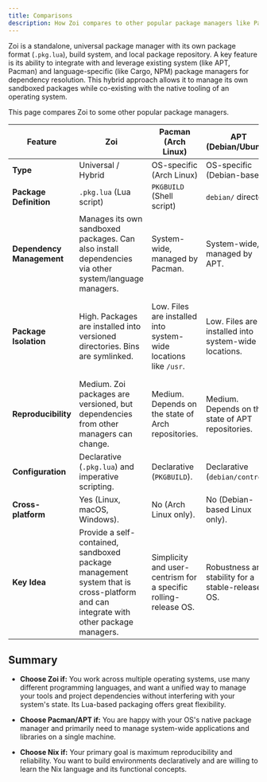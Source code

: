 ```yaml
---
title: Comparisons
description: How Zoi compares to other popular package managers like Pacman, APT, and Nix.
---
```


Zoi is a standalone, universal package manager with its own package format (`.pkg.lua`), build system, and local package repository. A key feature is its ability to integrate with and leverage existing system (like APT, Pacman) and language-specific (like Cargo, NPM) package managers for dependency resolution. This hybrid approach allows it to manage its own sandboxed packages while co-existing with the native tooling of an operating system.

This page compares Zoi to some other popular package managers.

| Feature                   | Zoi                                                                                                                                 | Pacman (Arch Linux)                                              | APT (Debian/Ubuntu)                                  | Nix                                                                                              |
| ------------------------- | ----------------------------------------------------------------------------------------------------------------------------------- | ---------------------------------------------------------------- | ---------------------------------------------------- | ------------------------------------------------------------------------------------------------ |
| **Type**                  | Universal / Hybrid                                                                                                                  | OS-specific (Arch Linux)                                         | OS-specific (Debian-based)                           | Universal                                                                                        |
| **Package Definition**    | `.pkg.lua` (Lua script)                                                                                                             | `PKGBUILD` (Shell script)                                        | `debian/` directory                                  | `.nix` expression                                                                                |
| **Dependency Management** | Manages its own sandboxed packages. Can also install dependencies via other system/language managers.                               | System-wide, managed by Pacman.                                  | System-wide, managed by APT.                         | Purely functional. Dependencies are stored in `/nix/store` with unique hashes.                   |
| **Package Isolation**     | High. Packages are installed into versioned directories. Bins are symlinked.                                                        | Low. Files are installed into system-wide locations like `/usr`. | Low. Files are installed into system-wide locations. | Very High. Packages are isolated in the Nix store. Environments are built from these components. |
| **Reproducibility**       | Medium. Zoi packages are versioned, but dependencies from other managers can change.                                                | Medium. Depends on the state of Arch repositories.               | Medium. Depends on the state of APT repositories.    | Very High. Builds are bit-for-bit reproducible.                                                  |
| **Configuration**         | Declarative (`.pkg.lua`) and imperative scripting.                                                                                  | Declarative (`PKGBUILD`).                                        | Declarative (`debian/control`).                      | Purely functional and declarative (`.nix` files).                                                |
| **Cross-platform**        | Yes (Linux, macOS, Windows).                                                                                                        | No (Arch Linux only).                                            | No (Debian-based Linux only).                        | Yes (Linux, macOS).                                                                              |
| **Key Idea**              | Provide a self-contained, sandboxed package management system that is cross-platform and can integrate with other package managers. | Simplicity and user-centrism for a specific rolling-release OS.  | Robustness and stability for a stable-release OS.    | Purely functional package management for reproducible, declarative, and reliable systems.        |

## Summary

- **Choose Zoi if:** You work across multiple operating systems, use many different programming languages, and want a unified way to manage your tools and project dependencies without interfering with your system's state. Its Lua-based packaging offers great flexibility.

- **Choose Pacman/APT if:** You are happy with your OS's native package manager and primarily need to manage system-wide applications and libraries on a single machine.

- **Choose Nix if:** Your primary goal is maximum reproducibility and reliability. You want to build environments declaratively and are willing to learn the Nix language and its functional concepts.
